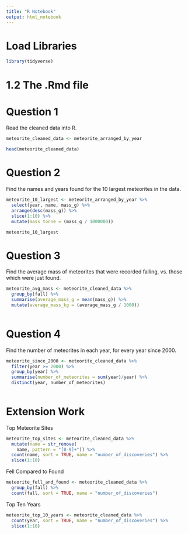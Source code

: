 ```yaml
---
title: "R Notebook"
output: html_notebook
---
```


# Load Libraries

```r

library(tidyverse)


```


# 1.2 The .Rmd file

# Question 1

Read the cleaned data into R.

```r

meteorite_cleaned_data <- meteorite_arranged_by_year

head(meteorite_cleaned_data)

```

# Question 2

Find the names and years found for the 10 largest meteorites in the data.

```r

meteorite_10_largest <- meteorite_arranged_by_year %>%
  select(year, name, mass_g) %>%
  arrange(desc(mass_g)) %>%
  slice(1:10) %>%
  mutate(mass_tonne = (mass_g / 1000000))

meteorite_10_largest

```

# Question 3

Find the average mass of meteorites that were recorded falling, vs. those which were just found.

```r

meteorite_avg_mass <- meteorite_cleaned_data %>%
  group_by(fall) %>%
  summarise(average_mass_g = mean(mass_g)) %>%
  mutate(average_mass_kg = (average_mass_g / 1000))
  
```


# Question 4

Find the number of meteorites in each year, for every year since 2000.

```r

meteorite_since_2000 <- meteorite_cleaned_data %>%
  filter(year >= 2000) %>%
  group_by(year) %>%
  summarise(number_of_meteorites = sum(year)/year) %>%
  distinct(year, number_of_meteorites)
  
```

# Extension Work

Top Meteorite Sites


```r


meteorite_top_sites <- meteorite_cleaned_data %>%
  mutate(name = str_remove(
    name, pattern = "[0-9]+")) %>%
  count(name, sort = TRUE, name = "number_of_discoveries") %>%
  slice(1:10)


```


Fell Compared to Found

```r

meteorite_fell_and_found <- meteorite_cleaned_data %>%
  group_by(fall) %>%
  count(fall, sort = TRUE, name = "number_of_discoveries") 

```


Top Ten Years

```r

meteorite_top_10_years <- meteorite_cleaned_data %>%
  count(year, sort = TRUE, name = "number_of_discoveries") %>%
  slice(1:10)

```









